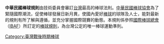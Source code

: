 {{unreferenced|time=2019-09-07T13:08:28+00:00}}
'''中華民國棒球規則'''由技術委員會審訂[[台灣|台灣]]最高的棒球法則。[[中華民國棒球協會|中華民國棒球協會]]為了緊隨國際潮流，促使棒球發展日新月異，使國內愛好[[棒球|棒球]]的球隊及人士，能對最新的規則有所了解與遵循，並充分掌握國際競賽的動態。本規則係參照[[國際棒球總會|國際棒球總會]]（[[IBAF|IBAF]]）所訂定的[[棒球規則|棒球規則]]，為台灣公定的唯一棒球運動準則。

{{棒球小作品}}

[[Category:臺灣戰後時期棒球|Category:臺灣戰後時期棒球]]